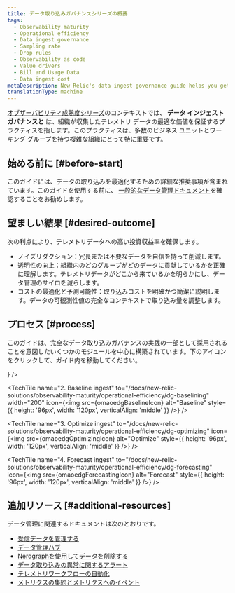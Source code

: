 ```yaml
---
title: データ取り込みガバナンスシリーズの概要
tags:
  - Observability maturity
  - Operational efficiency
  - Data ingest governance
  - Sampling rate
  - Drop rules
  - Observability as code
  - Value drivers
  - Bill and Usage Data
  - Data ingest cost
metaDescription: New Relic's data ingest governance guide helps you get optimal value for the telemetry data you're reporting to New Relic.
translationType: machine
---
```






[オブザーバビリティ成熟度シリーズ](/docs/new-relic-solutions/observability-maturity/introduction)のコンテキストでは、 **データ インジェスト ガバナンスと** は、組織が収集したテレメトリ データの最適な価値を保証するプラクティスを指します。このプラクティスは、多数のビジネス ユニットとワーキング グループを持つ複雑な組織にとって特に重要です。

## 始める前に [#before-start]

このガイドには、データの取り込みを最適化するための詳細な推奨事項が含まれています。このガイドを使用する前に、 [一般的なデータ管理ドキュメント](/docs/data-apis/manage-data/manage-your-data)を確認することをお勧めします。

## 望ましい結果 [#desired-outcome]

次の利点により、テレメトリデータへの高い投資収益率を確保します。

* ノイズリダクション：冗長または不要なデータを自信を持って削減します。
* 透明性の向上：組織内のどのグループがどのデータに貢献しているかを正確に理解します。テレメトリデータがどこから来ているかを明らかにし、データ管理のサイロを減らします。
* コストの最適化と予測可能性：取り込みコストを明確かつ簡潔に説明します。データの可観測性値の完全なコンテキストで取り込み量を調整します。

## プロセス [#process]

このガイドは、完全なデータ取り込みガバナンスの実践の一部として採用されることを意図したいくつかのモジュールを中心に構築されています。下のアイコンをクリックして、ガイド内を移動してください。

<TechTileGrid>
  <TechTile
    name="1. Roles and practices"
    to="/docs/new-relic-solutions/observability-maturity/operational-efficiency/dg-coe"
    icon={<img src={omaoedgRolesPracticesIcon} alt="Roles_and_Practices" style={{ height: '96px', width: '120px', verticalAlign: 'middle'}} />}
  />

  <TechTile
    name="2. Baseline ingest"
    to="/docs/new-relic-solutions/observability-maturity/operational-efficiency/dg-baselining"
    width="200"
    icon={<img src={omaoedgBaselineIcon} alt="Baseline" style={{ height: '96px', width: '120px', verticalAlign: 'middle' }} />}
  />

  <TechTile
    name="3. Optimize ingest"
    to="/docs/new-relic-solutions/observability-maturity/operational-efficiency/dg-optimizing"
    icon={<img src={omaoedgOptimizingIcon} alt="Optimize" style={{ height: '96px', width: '120px', verticalAlign: 'middle' }} />}
  />

  <TechTile
    name="4. Forecast ingest"
    to="/docs/new-relic-solutions/observability-maturity/operational-efficiency/dg-forecasting"
    icon={<img src={omaoedgForecastingIcon} alt="Forecast" style={{ height: '96px', width: '120px', verticalAlign: 'middle' }} />}
  />
</TechTileGrid>

## 追加リソース [#additional-resources]

データ管理に関連するドキュメントは次のとおりです。

* [受信データを管理する](/docs/data-apis/manage-data/manage-data-coming-new-relic/)
* [データ管理ハブ](/docs/data-apis/manage-data/manage-your-data/)
* [Nerdgraphを使用してデータを削除する](/docs/data-apis/manage-data/drop-data-using-nerdgraph/)
* [データ取り込みの異常に関するアラート](/docs/accounts/accounts-billing/new-relic-one-pricing-billing/usage-queries-alerts/)
* [テレメトリワークフローの自動化](https://developer.newrelic.com/automate-workflows/)
* [メトリクスの集約とメトリクスへのイベント](/docs/data-apis/convert-to-metrics/create-metrics-other-data-types/)